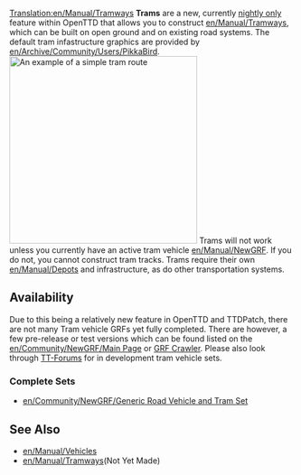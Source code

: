 [[Translation:en/Manual/Tramways]]
{{en/Nightly}}
'''Trams''' are a new, currently [[en/Archive/Community/Nightly build|nightly only]] feature within OpenTTD that allows you to construct [[en/Manual/Tramways]], which can be built on open ground and on existing road systems. The default tram infastructure graphics are provided by [[en/Archive/Community/Users/PikkaBird]].
[[File:en/Manual/Tramroute.png|thumb|332px|center|An example of a simple tram route]]
Trams will not work unless you currently have an active tram vehicle [[en/Manual/NewGRF]]. If you do not, you cannot construct tram tracks. Trams require their own [[en/Manual/Depots]] and infrastructure, as do other transportation systems. 

==Availability==
Due to this being a relatively new feature in OpenTTD and TTDPatch, there are not many Tram vehicle GRFs yet fully completed. There are however, a few pre-release or test versions which can be found listed on the [[en/Community/NewGRF/Main Page]] or [http://grfcrawler.tt-forums.net/index.php?do=list&cid=105 GRF Crawler]. Please also look through [http://www.tt-forums.net/viewforum.php?f=26 TT-Forums] for in development tram vehicle sets.

===Complete Sets===
*[[en/Community/NewGRF/Generic Road Vehicle and Tram Set]]

==See Also==
*[[en/Manual/Vehicles]]
*[[en/Manual/Tramways]](Not Yet Made)